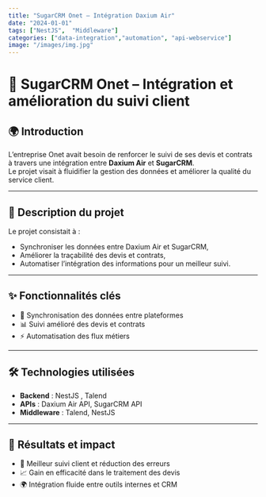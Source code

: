 ```yaml
---
title: "SugarCRM Onet – Intégration Daxium Air"
date: "2024-01-01"
tags: ["NestJS",  "Middleware"]
categories: ["data-integration","automation", "api-webservice"]
image: "/images/img.jpg"
---
```


# 🧩 SugarCRM Onet – Intégration et amélioration du suivi client

## 🌍 Introduction
L’entreprise Onet avait besoin de renforcer le suivi de ses devis et contrats à travers une intégration entre **Daxium Air** et **SugarCRM**.  
Le projet visait à fluidifier la gestion des données et améliorer la qualité du service client.

---

## 📝 Description du projet
Le projet consistait à :  
- Synchroniser les données entre Daxium Air et SugarCRM,  
- Améliorer la traçabilité des devis et contrats,  
- Automatiser l’intégration des informations pour un meilleur suivi.  

---

## ✨ Fonctionnalités clés
- 🔄 Synchronisation des données entre plateformes  
- 📊 Suivi amélioré des devis et contrats  
- ⚡ Automatisation des flux métiers  

---

## 🛠️ Technologies utilisées
- **Backend** : NestJS ,  Talend
- **APIs** : Daxium Air API, SugarCRM API  
- **Middleware** : Talend, NestJS  

---

## 🚀 Résultats et impact
- 🤝 Meilleur suivi client et réduction des erreurs  
- 📈 Gain en efficacité dans le traitement des devis  
- 🌍 Intégration fluide entre outils internes et CRM  
